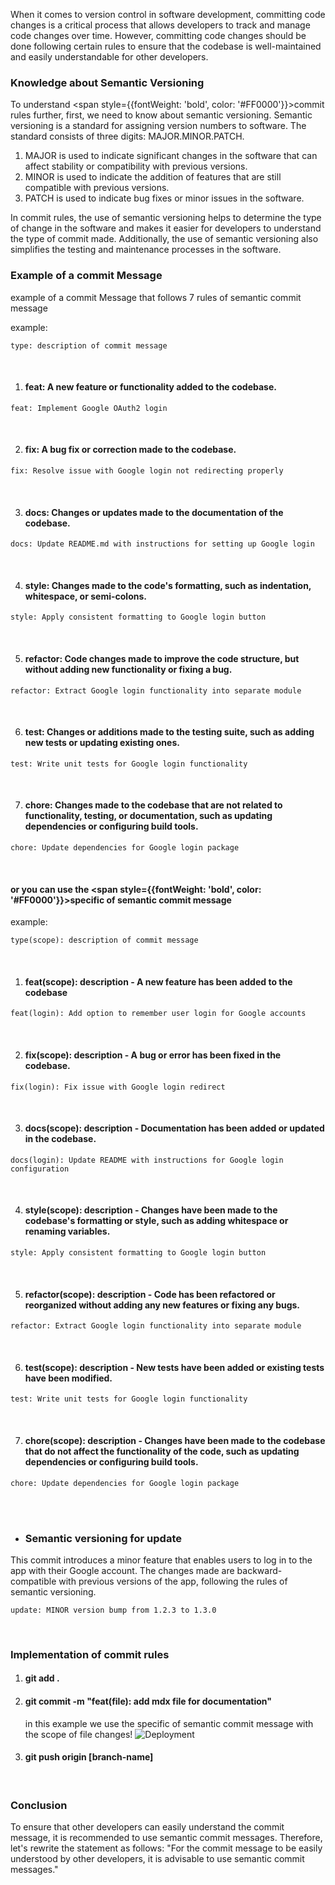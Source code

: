 
When it comes to version control in software development, committing code changes is a critical process that allows developers to track and manage code changes over time. However, committing code changes should be done following certain rules to ensure that the codebase is well-maintained and easily understandable for other developers.

### Knowledge about Semantic Versioning

To understand <span style={{fontWeight: 'bold', color: '#FF0000'}}>commit rules</span>
further, first, we need to know about semantic versioning. Semantic versioning is a standard for assigning version numbers to software. The standard consists of three digits: MAJOR.MINOR.PATCH.

1. MAJOR is used to indicate significant changes in the software that can affect stability or compatibility with previous versions.
2. MINOR is used to indicate the addition of features that are still compatible with previous versions.
3. PATCH is used to indicate bug fixes or minor issues in the software.

In commit rules, the use of semantic versioning helps to determine the type of change in the software and makes it easier for developers to understand the type of commit made. Additionally, the use of semantic versioning also simplifies the testing and maintenance processes in the software.

### Example of a commit Message

example of a commit Message that follows 7 rules of semantic commit message

example:

```
type: description of commit message
```

<br />

1. #### feat: A new feature or functionality added to the codebase.

```
feat: Implement Google OAuth2 login
```

<br />

2. #### fix: A bug fix or correction made to the codebase.

```
fix: Resolve issue with Google login not redirecting properly
```

<br />

3. #### docs: Changes or updates made to the documentation of the codebase.

```
docs: Update README.md with instructions for setting up Google login
```

<br />

4. #### style: Changes made to the code's formatting, such as indentation, whitespace, or semi-colons.

```
style: Apply consistent formatting to Google login button
```

<br />

5. #### refactor: Code changes made to improve the code structure, but without adding new functionality or fixing a bug.

```
refactor: Extract Google login functionality into separate module
```

<br />

6. #### test: Changes or additions made to the testing suite, such as adding new tests or updating existing ones.

```
test: Write unit tests for Google login functionality
```

<br />

7. #### chore: Changes made to the codebase that are not related to functionality, testing, or documentation, such as updating dependencies or configuring build tools.

```
chore: Update dependencies for Google login package
```

<br />

#### or you can use the <span style={{fontWeight: 'bold', color: '#FF0000'}}>specific</span> of semantic commit message

example:

```
type(scope): description of commit message
```

<br />

1. #### feat(scope): description - A new feature has been added to the codebase

```
feat(login): Add option to remember user login for Google accounts
```

<br />

2. #### fix(scope): description - A bug or error has been fixed in the codebase.

```
fix(login): Fix issue with Google login redirect
```

<br />

3. #### docs(scope): description - Documentation has been added or updated in the codebase.

```
docs(login): Update README with instructions for Google login configuration
```

<br />

4. #### style(scope): description - Changes have been made to the codebase's formatting or style, such as adding whitespace or renaming variables.

```
style: Apply consistent formatting to Google login button
```

<br />

5. #### refactor(scope): description - Code has been refactored or reorganized without adding any new features or fixing any bugs.

```
refactor: Extract Google login functionality into separate module
```

<br />

6. #### test(scope): description - New tests have been added or existing tests have been modified.

```
test: Write unit tests for Google login functionality
```

<br />

7. #### chore(scope): description - Changes have been made to the codebase that do not affect the functionality of the code, such as updating dependencies or configuring build tools.

```
chore: Update dependencies for Google login package
```

<br />
<br />

-   ### Semantic versioning for update

This commit introduces a minor feature that enables users to log in to the app with their Google account. The changes made are backward-compatible with previous versions of the app, following the rules of semantic versioning.

```
update: MINOR version bump from 1.2.3 to 1.3.0
```

<br />

### Implementation of commit rules

1. #### git add .
2. #### git commit -m "feat(file): add mdx file for documentation"

    in this example we use the specific of semantic commit message with the scope of file changes!
    ![Deployment](/img/commit-rules/Commit1.png)

3. #### git push origin [branch-name]

<br />

### Conclusion

To ensure that other developers can easily understand the commit message, it is recommended to use semantic commit messages. Therefore, let's rewrite the statement as follows: "For the commit message to be easily understood by other developers, it is advisable to use semantic commit messages."

